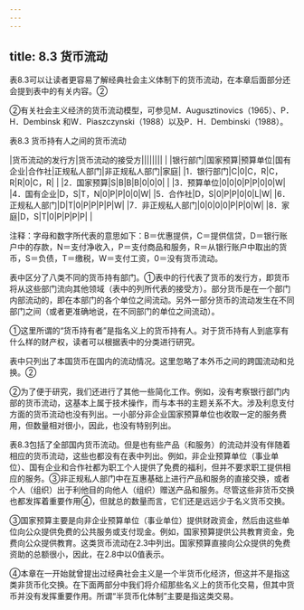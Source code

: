 ```yaml
---
---
---
```

title: 8.3 货币流动
---



表8.3可以让读者更容易了解经典社会主义体制下的货币流动，在本章后面部分还会提到表中的有关内容。②

②有关社会主义经济的货币流动模型，可参见M．Augusztinovics（1965）、P．H．Dembinsk 和W．Piaszczynski（1988）以及P．H．Dembinski（1988）。


表8.3 货币持有人之间的货币流动

|货币流动的发行方|货币流动的接受方||||||||
| |银行部门|国家预算|预算单位|国有企业|合作社|正规私人部门|非正规私人部门|家庭|
|1．银行部门|C|0|C，R|C，R|R|0|C，R| |
|2．国家预算|S|B|B|B|0|0|0| |
|3．预算单位|0|0|0|P|P|0|0|W|
|4．国有企业|D，S|T，N|0|P|P|0|0|W|
|5．合作社|D，S|0|P|P|0|0|L|W|
|6．正规私人部门|D|T|0|P|P|P|P|W|
|7．非正规私人部门|0|0|0|0|P|P|0|W|
|8．家庭|D，S|T|0|P|P|P|P| |

注释：字母和数字所代表的意思如下：B＝优惠提供，C＝提供信贷，D＝银行账户中的存款，N＝支付净收入，P＝支付商品和服务，R＝从银行账户中取出的货币，S＝负债，T＝缴税，W＝支付工资，0＝没有货币流动。

表中区分了八类不同的货币持有部门。①表中的行代表了货币的发行方，即货币将从这些部门流向其他领域（表中的列所代表的接受方）。部分货币是在一个部门内部流动的，即在本部门的各个单位之间流动。另外一部分货币的流动发生在不同部门之间（或者更准确地说，在不同部门的单位之间流动）。

①这里所谓的“货币持有者”是指名义上的货币持有人。对于货币持有人到底享有什么样的财产权，读者可以根据表中的分类进行研究。

表中只列出了本国货币在国内的流动情况。这里忽略了本外币之间的跨国流动和兑换。②

②为了便于研究，我们还进行了其他一些简化工作。例如，没有考察银行部门内部的货币流动，这基本上属于技术操作，而与本书的主题关系不大。涉及利息支付方面的货币流动也没有列出。一小部分非企业国家预算单位也收取一定的服务费用，但数量相对很小，因此，也没有特别列出。

表8.3包括了全部国内货币流动。但是也有些产品（和服务）的流动并没有伴随着相应的货币流动，这些也都没有在表中列出。例如，非企业预算单位（事业单位）、国有企业和合作社都为职工个人提供了免费的福利，但并不要求职工提供相应的服务。③非正规私人部门中在互惠基础上进行产品和服务的直接交换，或者个人（组织）出于利他目的向他人（组织）赠送产品和服务。尽管这些非货币交换也都发挥着重要作用④，但就总的数量而言，它们还是远远少于名义货币交换。

③国家预算主要是向非企业预算单位（事业单位）提供财政资金，然后由这些单位向公众提供免费的公共服务或支付现金。例如，国家预算提供公共教育资金，免费向公众提供教育。这类货币流动在2.3中列出。国家预算直接向公众提供的免费资助的总额很小，因此，在2.8中以0值表示。

④本章在一开始就曾提出过经典社会主义是一个半货币化经济，但这并不是指这类非货币化交换。在下面两部分中我们将介绍那些名义上的货币化交易，但其中货币并没有发挥重要作用。所谓“半货币化体制”主要是指这类交易。